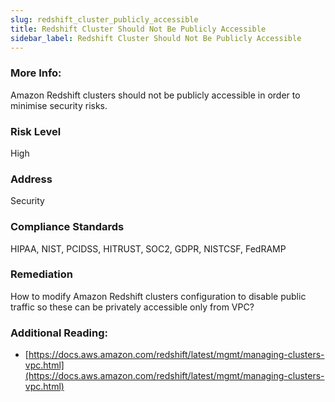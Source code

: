 ```yaml
---
slug: redshift_cluster_publicly_accessible
title: Redshift Cluster Should Not Be Publicly Accessible
sidebar_label: Redshift Cluster Should Not Be Publicly Accessible
---
```


### More Info:

Amazon Redshift clusters should not be publicly accessible in order to minimise security risks.

### Risk Level

High

### Address

Security

### Compliance Standards

HIPAA, NIST, PCIDSS, HITRUST, SOC2, GDPR, NISTCSF, FedRAMP

### Remediation

How to modify Amazon Redshift clusters configuration to disable public traffic so these can be privately accessible only from VPC?

### Additional Reading:

- [https://docs.aws.amazon.com/redshift/latest/mgmt/managing-clusters-vpc.html](https://docs.aws.amazon.com/redshift/latest/mgmt/managing-clusters-vpc.html) 

